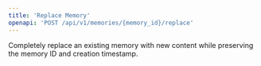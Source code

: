 ```yaml
---
title: 'Replace Memory'
openapi: 'POST /api/v1/memories/{memory_id}/replace'
---
```


Completely replace an existing memory with new content while preserving the memory ID and creation timestamp.